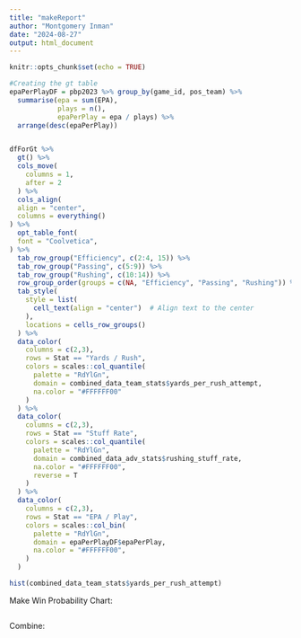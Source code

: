 ```yaml
---
title: "makeReport"
author: "Montgomery Inman"
date: "2024-08-27"
output: html_document
---
```


```r
knitr::opts_chunk$set(echo = TRUE)
```

```r
#Creating the gt table
epaPerPlayDF = pbp2023 %>% group_by(game_id, pos_team) %>%
  summarise(epa = sum(EPA),
            plays = n(),
            epaPerPlay = epa / plays) %>%
  arrange(desc(epaPerPlay))


dfForGt %>%
  gt() %>%
  cols_move(
    columns = 1,
    after = 2
  ) %>% 
  cols_align(
  align = "center",
  columns = everything()
) %>% 
  opt_table_font(
  font = "Coolvetica",
) %>%
  tab_row_group("Efficiency", c(2:4, 15)) %>%
  tab_row_group("Passing", c(5:9)) %>%
  tab_row_group("Rushing", c(10:14)) %>%
  row_group_order(groups = c(NA, "Efficiency", "Passing", "Rushing")) %>%
  tab_style(
    style = list(
      cell_text(align = "center")  # Align text to the center
    ),
    locations = cells_row_groups()
  ) %>%
  data_color(
    columns = c(2,3),
    rows = Stat == "Yards / Rush",
    colors = scales::col_quantile(
      palette = "RdYlGn",
      domain = combined_data_team_stats$yards_per_rush_attempt,
      na.color = "#FFFFFF00"
    )
  ) %>%
  data_color(
    columns = c(2,3),
    rows = Stat == "Stuff Rate",
    colors = scales::col_quantile(
      palette = "RdYlGn",
      domain = combined_data_adv_stats$rushing_stuff_rate,
      na.color = "#FFFFFF00",
      reverse = T
    )
  ) %>%
  data_color(
    columns = c(2,3),
    rows = Stat == "EPA / Play",
    colors = scales::col_bin(
      palette = "RdYlGn", 
      domain = epaPerPlayDF$epaPerPlay,
      na.color = "#FFFFFF00",
    )
  )

hist(combined_data_team_stats$yards_per_rush_attempt)
```


Make Win Probability Chart:

```r

```


Combine:

```r

```





